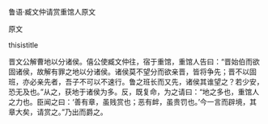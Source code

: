


鲁语·臧文仲请赏重馆人原文

原文

thisistitle

晋文公解曹地以分诸侯。僖公使臧文仲往，宿于重馆，重馆人告曰：“晋始伯而欲固诸侯，故解有罪之地以分诸侯。诸侯莫不望分而欲亲晋，皆将争先；晋不以固班，亦必亲先者，吾子不可以不速行。鲁之班长而又先，诸侯其谁望之？若少安，恐无及也。”从之，获地于诸侯为多。反，既复命，为之请曰：“地之多也，重馆人之力也。臣闻之曰：‘善有章，虽贱赏也；恶有衅，虽贵罚也。’今一言而辟境，其章大矣，请赏之。”乃出而爵之。

